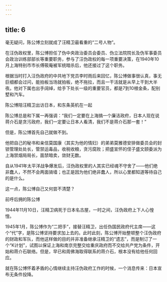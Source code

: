 ```yaml
---
---
---
```

title: 6
---



毫无疑问，陈公博立刻就成了汪精卫最看重的“二号人物”。

在汪伪政权里，陈公博担任了伪中央政治委员会委员、伪立法院院长及伪军事委员会政治训练部部长等重要职务，参与了汪伪政权的每一项重要决策，在1940年10月上海特别市市长傅筱庵被军统暗杀后，他还接过了这个职务。

根据当时打入汪伪政府的中共地下党员李时雨后来回忆，陈公博做事很认真，事无巨细都会过问，能拍板当场就拍板，绝不拖拉，而且一干活就是从早上干到大半夜。他对下属也出手阔绰，给手下处长一级的重要官员，都是7到10根金条，配别墅和汽车。

陈公博陪汪精卫出访日本，和东条英机在一起



陈公博总是和下属一再强调：“我们一定要在上海搞一个廉洁政府，日本人现在说蒋介石是贪污政府，我们一定要让日本人看清，我们不是蒋介石那一套！”

但是，陈公博首先自己就做不到。

他把自己的秘书和亲信莫国康（其实为他的情妇）的弟弟莫雅德安排做委员会的封锁管理处处长，管禁运毒品，收税收粮，贪污腐败；把盛宣怀的侄子盛文颐委派为上海禁烟局局长，面禁暗卖，敛财无数。

自从1941年太平洋战争爆发后，汪伪政权里的人其实已经魂不守舍了——他们绝非蠢人，不然不会两面骑墙；也正是因为他们绝非蠢人，所以心里都知道等待自己的是什么。

这一点，陈公博自己又何尝不清楚？

前呼后拥的陈公博



1944年11月10日，汪精卫病死于日本名古屋，一时之间，汪伪政府上下人心惶惶。

1945年1月，陈公博作为“二把手”，接替汪精卫，出任伪国民政府代主席——这个“代”字，是陈公博坚持要求加上去的。此时此刻，陈公博开始整顿整个汪伪政府的财政和军队，而他这样做的目的并非准备继承汪精卫的“遗志”，而是制订了一个“K计划”，试图以保证上海和南京完整交给重庆政府而不交给共产党为条件，开始和蒋介石联络。但是，早已和周佛海取得联系的蒋介石，根本没有给他任何回应。

就在陈公博怀着矛盾的心情继续主持汪伪政府工作的时候，一个消息传来：日本宣布无条件投降。